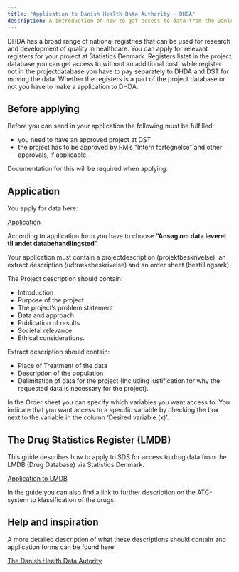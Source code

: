 ```yaml
---
title: "Application to Danish Health Data Authority - DHDA"
description: A introduction on how to get access to data from the Danish Health Data Authority
---
```


DHDA has a broad range of national registries that can be used for research and development of quality in healthcare.
You can apply for relevant registers for your project at Statistics Denmark.
Registers listet in the project database you can get access to without an additional cost, while register not in the projectdatabase you have to pay separately to DHDA and DST for moving the data. Whether the registers is a part of the project database or not you have to make a application to DHDA. 

## Before applying

Before you can send in your application the following must be fulfilled:

-   you need to have an approved project at DST 
-   the project has to be approved by RM's "Intern fortegnelse" and other approvals, if applicable.

Documentation for this will be required when applying.

## Application

You apply for data here:

[Application](https://sundhedsdatastyrelsen.dk/data-og-registre/forskerservice/ansoeg-om-data) 

According to application form you have to choose **"Ansøg om data leveret til andet databehandlingsted**".

Your application must contain a projectdescription (projektbeskrivelse), an extract description (udtræksbeskrivelse) and an order sheet (bestillingsark).

The Project description should contain:

-   Introduction
-   Purpose of the project
-   The project's problem statement
-   Data and approach
-   Publication of results
-   Societal relevance
-   Ethical considerations.

Extract description should contain: 

-   Place of Treatment of the data
-   Description of the population
-   Delimitation of data for the project (Including justification for why the requested data is necessary for the project).

In the Order sheet you can specify which variables you want access to. 
You indicate that you want access to a specific variable by checking the box next to the variable in the column 'Desired variable (x)'. 

## The Drug Statistics Register (LMDB)

This guide describes how to apply to SDS for access to drug data 
from the LMDB (Drug Database) via Statistics Denmark.

[Application to LMDB](https://sundhedsdatastyrelsen.dk/media/16357/Vejledning_Adgang_laegemiddeldata_DST.pdf)

In the guide you can also find a link to further describtion on the ATC-system to klassification of the drugs. 

## Help and inspiration

A more detailed description of what these descriptions should contain and application forms can be found here: 

[The Danish Health Data Autority](https://sundhedsdatastyrelsen.dk/data-og-registre/forskerservice/foer-du-soeger/beskrivelse-af-projekt-og-data) 
